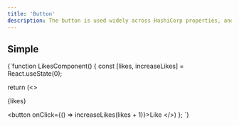 ```yaml
---
title: 'Button'
description: The button is used widely across HashiCorp properties, and has many ways it can be customized. Let's start with its most basic form.
---
```




## Simple

<Simple />

<PropsTable component={Button} />

<LiveComponent>
  {`function LikesComponent() {
   const [likes, increaseLikes] = React.useState(0);
   
   return (<>
    <p>{likes}</p>
    <button onClick={() => increaseLikes(likes + 1)}>Like</button>
    </>) 
}; `}
</LiveComponent>
